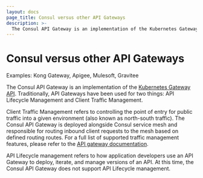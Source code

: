 ```yaml
---
layout: docs
page_title: Consul versus other API Gateways 
description: >-
  The Consul API Gateway is an implementation of the Kubernetes Gateway API that provides a single entry point that routes public requests to services within the service mesh.
---
```


# Consul versus other API Gateways 

Examples: Kong Gateway, Apigee, Mulesoft, Gravitee 

The Consul API Gateway is an implementation of the [Kubernetes Gateway API](https://gateway-api.sigs.k8s.io/). Traditionally, API Gateways have been used for two things: API Lifecycle Management and Client Traffic Management. 

Client Traffic Management refers to controlling the point of entry for public traffic into a given environment (also known as north-south traffic). The Consul API Gateway is deployed alongside Consul service mesh and responsible for routing inbound client requests to the mesh based on defined routing routes. For a full list of supported traffic management features, please refer to the [API gateway documentation](https://www.consul.io/docs/api-gateway).   

API Lifecycle management refers to how application developers use an API Gateway to deploy, iterate, and manage versions of an API. At this time, the Consul API Gateway does not support API Lifecycle management.
